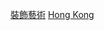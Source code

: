 {{commonscat|Art Deco architecture in Hong Kong}}

[[Category:香港建築風格|裝飾藝術]]
[[Category:中国装饰风艺术建筑|Hong Kong]]